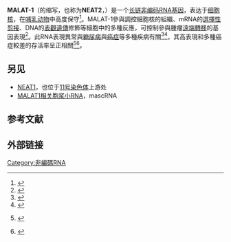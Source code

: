 {{Infobox_gene}}
{{Infobox rfam
| Name = MALAT-1的二級結構
| image = MALAT1_secondary_structure.jpg
| width = 
| caption = 预测的MALAT-1的[[二级结构|二级结构]]和[[保守序列|保守序列]]
| Symbol = MALAT1
| AltSymbols = 
| Rfam = RF01871
| miRBase = 
| miRBase_family = 
| RNA_type = [[长链非编码RNA|长链非编码RNA]]; 
| Tax_domain = [[真核生物|真核生物]];
| GO = {{GO|2000147}} 
| SO = {{SO|0001263}} 
| CAS_number = 
| EntrezGene = 
| HGNCid = 
| OMIM = 
| PDB = 
| RefSeq = 
| Chromosome = 
| Arm = 
| Band = 
| LocusSupplementaryData = 
}}
'''MALAT-1'''（{{lang-en|metastasis associated lung adenocarcinoma transcript 1}}的缩写，也称为'''NEAT2'''，{{lang|en|noncoding nuclear-enriched abundant transcript 2}}）是一个[[长链非编码RNA|长链非编码RNA]][[基因|基因]]，表达于[[细胞核|细胞核]]，在[[哺乳动物|哺乳动物]]中高度保守<ref name="pmid17270048">{{cite journal | vauthors = Hutchinson JN, Ensminger AW, Clemson CM, Lynch CR, Lawrence JB, Chess A | title = A screen for nuclear transcripts identifies two linked noncoding RNAs associated with SC35 splicing domains | journal = BMC Genomics | volume = 8 | pages = 39 | year = 2007 | pmid = 17270048 | pmc = 1800850 | doi = 10.1186/1471-2164-8-39 }}</ref>。MALAT-1參與調控細胞核的組織、mRNA的[[選擇性剪接|選擇性剪接]]、DNA的[[表觀遺傳|表觀遺傳]]修飾等細胞中的多種反應，可控制參與腫瘤[[遠端轉移|遠端轉移]]的基因表現<ref>{{cite journal | vauthors = Gutschner T, Hämmerle M, Eissmann M, Hsu J, Kim Y, Hung G, Revenko A, Arun G, Stentrup M, Gross M, Zörnig M, MacLeod AR, Spector DL, Diederichs S | title = The noncoding RNA MALAT1 is a critical regulator of the metastasis phenotype of lung cancer cells | journal = Cancer Research | volume = 73 | issue = 3 | pages = 1180–1189 | date = February 2013 | pmid = 23243023 | doi = 10.1158/0008-5472.CAN-12-2850 | pmc=3589741}}</ref>。此RNA表現異常與[[糖尿病|糖尿病]]與[[癌症|癌症]]等多種疾病有關<ref>{{cite journal | vauthors = Wu Y, Huang C, Meng X, Li J | title = Long Noncoding RNA MALAT1: Insights into its Biogenesis and Implications in Human Disease | journal = Current Pharmaceutical Design | volume = 21 | issue = 34 | pages = 5017–5028 | year = 2015 | pmid = 26205289 | doi = 10.2174/1381612821666150724115625 }}</ref><ref name="Yoshimoto">{{cite journal | vauthors = Yoshimoto R, Mayeda A, Yoshida M, Nakagawa S | title = MALAT1 long non-coding RNA in cancer | journal = Biochimica et Biophysica Acta (BBA) - Gene Regulatory Mechanisms | volume = 1859 | issue = 1 | pages = 192–199 | date = January 2016 | pmid = 26434412 | doi = 10.1016/j.bbagrm.2015.09.012 }}</ref>，其高表現和多種癌症較差的存活率呈正相關<ref>{{cite journal | vauthors = Tian X, Xu G | title = Clinical value of lncRNA MALAT1 as a prognostic marker in human cancer: systematic review and meta-analysis | journal = BMJ Open | volume = 5 | issue = 9 | pages = e008653 | year = 2015 | pmid = 26423854 | pmc = 4593150 | doi = 10.1136/bmjopen-2015-008653 | url = }} {{open access}}</ref><ref>{{cite journal | vauthors = Wei Y, Niu B | title = Role of MALAT1 as a Prognostic Factor for Survival in Various Cancers: A Systematic Review of the Literature with Meta-Analysis | journal = Disease Markers | volume = 2015 | pages = 164635 | year = 2015 | pmid = 26420912 | pmc = 4572489 | doi = 10.1155/2015/164635 | doi-access = free }}</ref>。

==另见==
* [[NEAT1|NEAT1]]，也位于[[11号染色体|11号染色体]]上游处
* [[MALAT1相关胞浆小RNA|MALAT1相关胞浆小RNA]]，mascRNA

== 参考文献 ==
{{portal|分子與細胞生物學}}
{{reflist|2}}

== 外部链接 ==

[[Category:非編碼RNA|Category:非編碼RNA]]